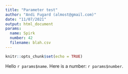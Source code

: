 ```yaml
---
title: "Parameter test"
author: "Andi Fugard (almost@gmail.com)"
date: "11/07/2021"
output: html_document
params:
  name: Spirk
  number: 42
  filename: blah.csv
---
```


```r
knitr::opts_chunk$set(echo = TRUE)
```


Hello `r params$name`. Here is a number: `r params$number`.


